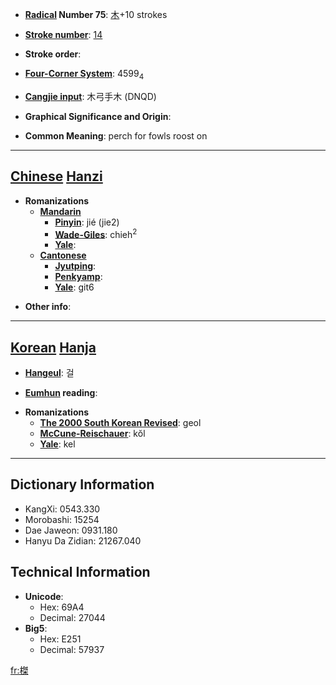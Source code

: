 * '''[[Wiktionary:Chinese radical index| Radical]] Number 75''': [[Wiktionary:Chinese radical index 木|木]]+10 strokes

* '''[[Wiktionary:Chinese total strokes index|Stroke number]]''': [[Wiktionary:Chinese total strokes index 14|14]]

* '''Stroke order''': 

* '''[[Wiktionary:Chinese four corner index|Four-Corner System]]''': 4599<sub>4</sub>

* '''[[Wiktionary:Chinese Cangjie index|Cangjie input]]''': 木弓手木 (DNQD)

* '''Graphical Significance and Origin''': 

* '''Common Meaning''': perch for fowls roost on

----

== [[Chinese]] [[Hanzi]] ==

* '''Romanizations'''
** '''[[Mandarin]]'''
*** '''[[Pinyin]]''': jié (jie2)
*** '''[[Wade-Giles]]''': chieh<sup>2</sup>
*** '''[[Yale]]''': 
** '''[[Cantonese]]'''
*** '''[[Jyutping]]''':
*** '''[[Penkyamp]]''': 
*** '''[[Yale]]''': git6

* '''Other info''': 

----

== [[Korean]] [[Hanja]] ==

* '''[[Hangeul]]''': 걸

* '''[[Eumhun]] reading''': 

* '''Romanizations'''
** '''[[The 2000 South Korean Revised Romanization|The 2000 South Korean Revised]]''': geol
** '''[[McCune-Reischauer]]''': kŏl
** '''[[Yale]]''': kel

----

== Dictionary Information ==

* KangXi: 0543.330
* Morobashi: 15254
* Dae Jaweon: 0931.180
* Hanyu Da Zidian: 21267.040

== Technical Information ==

* '''Unicode''':
** Hex: 69A4
** Decimal: 27044
* '''Big5''':
** Hex: E251
** Decimal: 57937

[[fr:榤]]